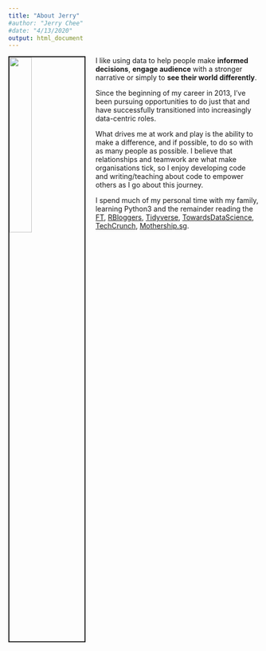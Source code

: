 ```yaml
---
title: "About Jerry"
#author: "Jerry Chee"
#date: "4/13/2020"
output: html_document
---
```


<img src="images/profilephoto.jpg" style="width:30%; border:2px solid; margin-right: 20px" align="left">

I like using data to help people make **informed decisions**, **engage audience** with a stronger narrative or simply to **see their world differently**.

Since the beginning of my career in 2013, I've been pursuing opportunities to do just that and have successfully transitioned into increasingly data-centric roles.

What drives me at work and play is the ability to make a difference, and if possible, to do so with as many people as possible. I believe that relationships and teamwork are what make organisations tick, so I enjoy developing code and writing/teaching about code to empower others as I go about this journey.

I spend much of my personal time with my family, learning Python3 and the remainder reading the [FT](https://www.ft.com/), [RBloggers](https://www.r-bloggers.com/), [Tidyverse](https://www.tidyverse.org/), [TowardsDataScience](https://towardsdatascience.com/), [TechCrunch](https://techcrunch.com/), [Mothership.sg](https://mothership.sg/).